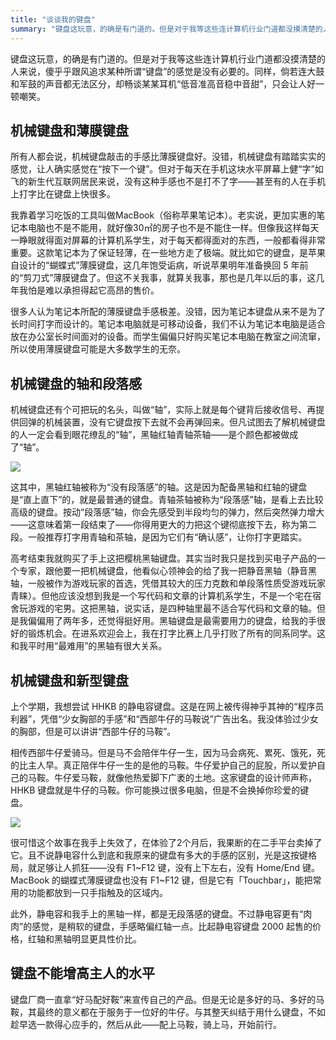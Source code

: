 ```yaml
---
title: "谈谈我的键盘"
summary: "键盘这玩意，的确是有门道的。但是对于我等这些连计算机行业门道都没摸清楚的人来说，傻乎乎跟风追求某种所谓“键盘”的感觉是没有必要的。同样，倘若连大鼓和军鼓的声音都无法区分，却畅谈某某耳机“低音准高音稳中音甜”，只会让人好一顿嘲笑。"
---
```


键盘这玩意，的确是有门道的。但是对于我等这些连计算机行业门道都没摸清楚的人来说，傻乎乎跟风追求某种所谓“键盘”的感觉是没有必要的。同样，倘若连大鼓和军鼓的声音都无法区分，却畅谈某某耳机“低音准高音稳中音甜”，只会让人好一顿嘲笑。



## 机械键盘和薄膜键盘

所有人都会说，机械键盘敲击的手感比薄膜键盘好。没错，机械键盘有踏踏实实的感觉，让人确实感觉在“按下一个键”。但对于每天在手机这块水平屏幕上健“字”如飞的新生代互联网居民来说，没有这种手感也不是打不了字——甚至有的人在手机上打字比在键盘上快很多。

我靠着学习吃饭的工具叫做MacBook（俗称苹果笔记本）。老实说，更加实惠的笔记本电脑也不是不能用，就好像30㎡的房子也不是不能住一样。但像我这样每天一睁眼就得面对屏幕的计算机系学生，对于每天都得面对的东西，一般都看得非常重要。这款笔记本为了保证轻薄，在一些地方走了极端。就比如它的键盘，是苹果自设计的“蝴蝶式”薄膜键盘，这几年饱受诟病，听说苹果明年准备换回 5 年前的“剪刀式”薄膜键盘了。但这不关我事，就算关我事，那也是几年以后的事，这几年我怕是难以承担得起它高昂的售价。

很多人认为笔记本所配的薄膜键盘手感极差。没错，因为笔记本键盘从来不是为了长时间打字而设计的。笔记本电脑就是可移动设备，我们不认为笔记本电脑是适合放在办公室长时间面对的设备。而学生偏偏只好购买笔记本电脑在教室之间流窜，所以使用薄膜键盘可能是大多数学生的无奈。



## 机械键盘的轴和段落感

机械键盘还有个可把玩的名头，叫做“轴”，实际上就是每个键背后接收信号、再提供回弹的机械装置，没有它键盘按下去就不会再弹回来。但凡试图去了解机械键盘的人一定会看到眼花缭乱的“轴”，黑轴红轴青轴茶轴——是个颜色都被做成了“轴”。

![](/images/Gm7HvrzqejKwUD2.jpg)

这其中，黑轴红轴被称为“没有段落感”的轴。这是因为配备黑轴和红轴的键盘是“直上直下”的，就是最普通的键盘。青轴茶轴被称为“段落感”轴，是看上去比较高级的键盘。按动“段落感”轴，你会先感受到半段均匀的弹力，然后突然弹力增大——这意味着第一段结束了——你得用更大的力把这个键彻底按下去，称为第二段。一般推荐打字用青轴和茶轴，是因为它们有“确认感”，让你打字更踏实。

高考结束我就购买了手上这把樱桃黑轴键盘。其实当时我只是找到买电子产品的一个专家，跟他要一把机械键盘，他看似心领神会的给了我一把静音黑轴（静音黑轴，一般被作为游戏玩家的首选，凭借其较大的压力克数和单段落性质受游戏玩家青睐）。但他应该没想到我是一个写代码和文章的计算机系学生，不是一个宅在宿舍玩游戏的宅男。这把黑轴，说实话，是四种轴里最不适合写代码和文章的轴。但是我偏偏用了两年多，还觉得挺好用。黑轴键盘是最需要用力的键盘，给我的手很好的锻炼机会。在进系欢迎会上，我在打字比赛上几乎打败了所有的同系同学。这和我平时用“最难用”的黑轴有很大关系。



## 机械键盘和新型键盘

上个学期，我想尝试 HHKB 的静电容键盘。这是在网上被传得神乎其神的“程序员利器”，凭借“少女胸部的手感”和“西部牛仔的马鞍说”广告出名。我没体验过少女的胸部，但是可以讲讲“西部牛仔的马鞍”。

相传西部牛仔爱骑马。但是马不会陪伴牛仔一生，因为马会病死、累死、饿死，死的比主人早。真正陪伴牛仔一生的是他的马鞍。牛仔爱护自己的屁股，所以爱护自己的马鞍。牛仔爱马鞍，就像他热爱脚下广袤的土地。这家键盘的设计师声称，HHKB 键盘就是牛仔的马鞍。你可能换过很多电脑，但是不会换掉你珍爱的键盘。

![](/images/fw9tPHjnr2kaDT6.jpg)

很可惜这个故事在我手上失效了，在体验了2个月后，我果断的在二手平台卖掉了它。且不说静电容什么到底和我原来的键盘有多大的手感的区别，光是这按键格局，就足够让人抓狂——没有 F1~F12 键，没有上下左右，没有 Home/End 键。MacBook 的蝴蝶式薄膜键盘也没有 F1~F12 键，但是它有「Touchbar」，能把常用的功能都放到一只手指触及的区域内。

此外，静电容和我手上的黑轴一样，都是无段落感的键盘。不过静电容更有“肉肉”的感觉，是稍软的键盘，手感略偏红轴一点。比起静电容键盘 2000 起售的价格，红轴和黑轴明显更具性价比。



## 键盘不能增高主人的水平

键盘厂商一直拿“好马配好鞍”来宣传自己的产品。但是无论是多好的马、多好的马鞍，其最终的意义都在于服务于一位好的牛仔。与其整天纠结于用什么键盘，不如趁早选一款得心应手的，然后从此——配上马鞍，骑上马，开始前行。

